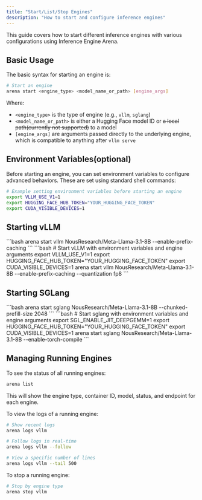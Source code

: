 ```yaml
---
title: "Start/List/Stop Engines"
description: "How to start and configure inference engines"
---
```


This guide covers how to start different inference engines with various configurations using Inference Engine Arena.

## Basic Usage

The basic syntax for starting an engine is:

```bash
# Start an engine
arena start <engine_type> <model_name_or_path> [engine_args]
```

Where:

- `<engine_type>` is the type of engine (e.g., `vllm`, `sglang`)
- `<model_name_or_path>` is either a Hugging Face model ID or ~~a local path(currently not supported)~~ to a model
- `[engine_args]` are arguments passed directly to the underlying engine, which is compatible to anything after `vllm serve`

## Environment Variables(optional)

Before starting an engine, you can set environment variables to configure advanced behaviors. These are set using standard shell commands:

```bash
# Example setting environment variables before starting an engine
export VLLM_USE_V1=1
export HUGGING_FACE_HUB_TOKEN="YOUR_HUGGING_FACE_TOKEN"
export CUDA_VISIBLE_DEVICES=1
```

## Starting vLLM

<Accordion title="Basic Usage" defaultOpen>
  ```bash
  arena start vllm NousResearch/Meta-Llama-3.1-8B --enable-prefix-caching
  ```
</Accordion>

<Accordion title="Advanced Options" defaultOpen>
  ```bash
  # Start vLLM with environment variables and engine arguments
  export VLLM_USE_V1=1
  export HUGGING_FACE_HUB_TOKEN="YOUR_HUGGING_FACE_TOKEN"
  export CUDA_VISIBLE_DEVICES=1
  arena start vllm NousResearch/Meta-Llama-3.1-8B --enable-prefix-caching --quantization fp8
  ```
</Accordion>

## Starting SGLang

<Accordion title="Basic Usage" defaultOpen>
  ```bash
  arena start sglang NousResearch/Meta-Llama-3.1-8B --chunked-prefill-size 2048
  ```
</Accordion>

<Accordion title="Advanced Options" defaultOpen>
  ```bash
  # Start sglang with environment variables and engine arguments
  export SGL_ENABLE_JIT_DEEPGEMM=1
  export HUGGING_FACE_HUB_TOKEN="YOUR_HUGGING_FACE_TOKEN"
  export CUDA_VISIBLE_DEVICES=1
  arena start sglang NousResearch/Meta-Llama-3.1-8B --enable-torch-compile
  ```
</Accordion>

## Managing Running Engines

<Accordion title="Listing Engines" defaultOpen>
  To see the status of all running engines:

  ```bash
  arena list
  ```

  This will show the engine type, container ID, model, status, and endpoint for each engine.
</Accordion>

<Accordion title="Viewing Logs" defaultOpen>
  To view the logs of a running engine:

  ```bash
  # Show recent logs
  arena logs vllm
  
  # Follow logs in real-time
  arena logs vllm --follow
  
  # View a specific number of lines
  arena logs vllm --tail 500
  ```
</Accordion>

<Accordion title="Stopping Engines" defaultOpen>
  To stop a running engine:

  ```bash
  # Stop by engine type
  arena stop vllm
  ```
</Accordion>